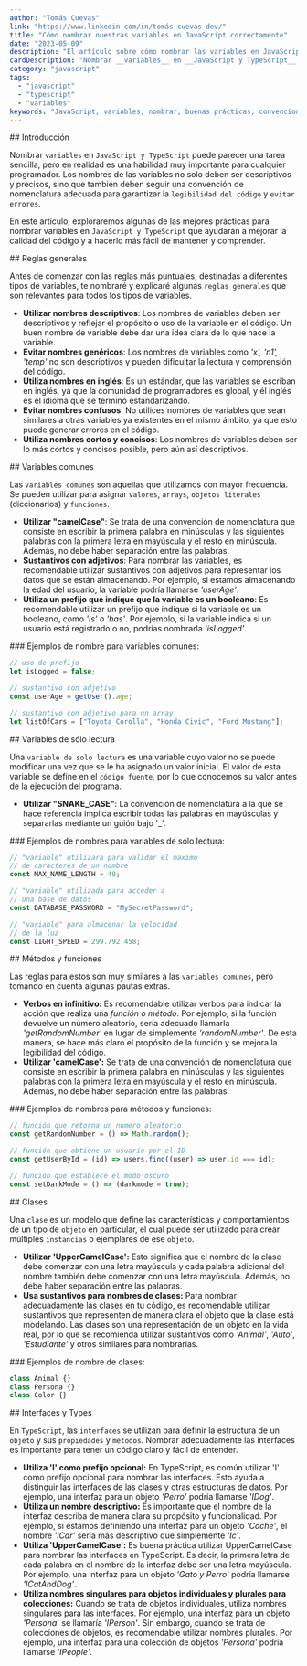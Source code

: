 ```yaml
---
author: "Tomás Cuevas"
link: "https://www.linkedin.com/in/tomás-cuevas-dev/"
title: "Cómo nombrar nuestras variables en JavaScript correctamente"
date: "2023-05-09"
description: "El artículo sobre cómo nombrar las variables en JavaScript es una guía detallada y completa que ofrece las mejores prácticas y reglas para nombrar las variables de manera efectiva y consistente en el lenguaje de programación JavaScript."
cardDescription: "Nombrar __variables__ en __JavaScript y TypeScript__ puede parecer una tarea sencilla, pero en realidad es una habilidad muy importante para cualquier programador. Los nombres de las variables no solo deben ser descriptivos y precisos, sino que también deben seguir una convención de nomenclatura adecuada para garantizar la __legibilidad del código__ y __evitar errores__. En este artículo, exploraremos algunas de las mejores prácticas para nombrar variables en __JavaScript y TypeScript__ que ayudarán a mejorar la calidad del código y a hacerlo más fácil de mantener y comprender."
category: "javascript"
tags:
  - "javascript"
  - "typescript"
  - "variables"
keywords: "JavaScript, variables, nombrar, buenas prácticas, convenciones, camelCase, snake_case, PascalCase, legibilidad, mantenibilidad, claridad, coherencia, significado, longitud, abreviaciones, contexto, palabras clave, nombres reservados, estándares, estilo, código limpio, programación."
---
```


<Section>
## Introducción

Nombrar `variables` en `JavaScript y TypeScript` puede parecer una tarea sencilla, pero en realidad es una habilidad muy importante para cualquier programador. Los nombres de las variables no solo deben ser descriptivos y precisos, sino que también deben seguir una convención de nomenclatura adecuada para garantizar la `legibilidad del código` y `evitar errores`.

En este artículo, exploraremos algunas de las mejores prácticas para nombrar variables en `JavaScript y TypeScript` que ayudarán a mejorar la calidad del código y a hacerlo más fácil de mantener y comprender.

</Section>

<Section>
## Reglas generales

Antes de comenzar con las reglas más puntuales, destinadas a diferentes tipos de variables, te nombraré y explicaré algunas `reglas generales` que son relevantes para todos los tipos de variables.

- **Utilizar nombres descriptivos**: Los nombres de variables deben ser descriptivos y reflejar el propósito o uso de la variable en el código. Un buen nombre de variable debe dar una idea clara de lo que hace la variable.
- **Evitar nombres genéricos**: Los nombres de variables como _'x', 'n1', 'temp'_ no son descriptivos y pueden dificultar la lectura y comprensión del código.
- **Utiliza nombres en inglés**: Es un estándar, que las variables se escriban en inglés, ya que la comunidad de programadores es global, y él inglés es él idioma que se terminó estandarizando.
- **Evitar nombres confusos**: No utilices nombres de variables que sean similares a otras variables ya existentes en el mismo ámbito, ya que esto puede generar errores en el código.
- **Utiliza nombres cortos y concisos**: Los nombres de variables deben ser lo más cortos y concisos posible, pero aún así descriptivos.

</Section>

<Section>
## Variables comunes

Las `variables comunes` son aquellas que utilizamos con mayor frecuencia. Se pueden utilizar para asignar `valores`, `arrays`, `objetos literales` (diccionarios) y `funciones`.

- **Utilizar "camelCase"**: Se trata de una convención de nomenclatura que consiste en escribir la primera palabra en minúsculas y las siguientes palabras con la primera letra en mayúscula y el resto en minúscula. Además, no debe haber separación entre las palabras.
- **Sustantivos con adjetivos**: Para nombrar las variables, es recomendable utilizar sustantivos con adjetivos para representar los datos que se están almacenando. Por ejemplo, si estamos almacenando la edad del usuario, la variable podría llamarse _'userAge'_.
- **Utiliza un prefijo que indique que la variable es un booleano**: Es recomendable utilizar un prefijo que indique si la variable es un booleano, como _'is' o 'has'_. Por ejemplo, si la variable indica si un usuario está registrado o no, podrías nombrarla _'isLogged'_.

</Section>

<Section>
### Ejemplos de nombre para variables comunes:

```js
// uso de prefijo
let isLogged = false;

// sustantivo con adjetivo
const userAge = getUser().age;

// sustantivo con adjetivo para un array
let listOfCars = ["Toyota Corolla", "Honda Civic", "Ford Mustang"];
```

</Section>

<Section>
## Variables de sólo lectura

Una `variable de solo lectura` es una variable cuyo valor no se puede modificar una vez que se le ha asignado un valor inicial. El valor de esta variable se define en el `código fuente`, por lo que conocemos su valor antes de la ejecución del programa.

- **Utilizar "SNAKE_CASE"**: La convención de nomenclatura a la que se hace referencia implica escribir todas las palabras en mayúsculas y separarlas mediante un guión bajo '\_'.

</Section>

<Section>
### Ejemplos de nombres para variables de sólo lectura:

```js
// "variable" utilizara para validar el maximo
// de caracteres de un nombre
const MAX_NAME_LENGTH = 40;

// "variable" utilizada para acceder a
// una base de datos
const DATABASE_PASSWORD = "MySecretPassword";

// "variable" para almacenar la velocidad
// de la luz
const LIGHT_SPEED = 299.792.458;
```

</Section>

<Section>
## Métodos y funciones

Las reglas para estos son muy similares a las `variables comunes`, pero tomando en cuenta algunas pautas extras.

- **Verbos en infinitivo:** Es recomendable utilizar verbos para indicar la acción que realiza una _función o método_. Por ejemplo, si la función devuelve un número aleatorio, sería adecuado llamarla _'getRandomNumber'_ en lugar de simplemente _'randomNumber'_. De esta manera, se hace más claro el propósito de la función y se mejora la legibilidad del código.
- **Utilizar 'camelCase':** Se trata de una convención de nomenclatura que consiste en escribir la primera palabra en minúsculas y las siguientes palabras con la primera letra en mayúscula y el resto en minúscula. Además, no debe haber separación entre las palabras.

</Section>

<Section>
### Ejemplos de nombres para métodos y funciones:

```js
// función que retorna un numero aleatorio
const getRandomNumber = () => Math.random();

// función que obtiene un usuario por el ID
const getUserById = (id) => users.find((user) => user.id === id);

// función que establece el modo oscuro
const setDarkMode = () => (darkmode = true);
```

</Section>

<Section>
## Clases

Una `clase` es un modelo que define las características y comportamientos de un tipo de `objeto` en particular, el cual puede ser utilizado para crear múltiples `instancias` o ejemplares de ese `objeto`.

- **Utilizar 'UpperCamelCase':** Esto significa que el nombre de la clase debe comenzar con una letra mayúscula y cada palabra adicional del nombre también debe comenzar con una letra mayúscula. Además, no debe haber separación entre las palabras.
- **Usa sustantivos para nombres de clases:** Para nombrar adecuadamente las clases en tu código, es recomendable utilizar sustantivos que representen de manera clara el objeto que la clase está modelando. Las clases son una representación de un objeto en la vida real, por lo que se recomienda utilizar sustantivos como _'Animal'_, _'Auto'_, _'Estudiante'_ y otros similares para nombrarlas.

</Section>

<Section>
### Ejemplos de nombre de clases:

```js
class Animal {}
class Persona {}
class Color {}
```

</Section>

<Section>
## Interfaces y Types

En `TypeScript`, las `interfaces` se utilizan para definir la estructura de un `objeto` y sus `propiedades` y `métodos`. Nombrar adecuadamente las interfaces es importante para tener un código claro y fácil de entender.

- **Utiliza 'I' como prefijo opcional:** En TypeScript, es común utilizar 'I' como prefijo opcional para nombrar las interfaces. Esto ayuda a distinguir las interfaces de las clases y otras estructuras de datos. Por ejemplo, una interfaz para un objeto _'Perro'_ podría llamarse _'IDog'_.
- **Utiliza un nombre descriptivo:** Es importante que el nombre de la interfaz describa de manera clara su propósito y funcionalidad. Por ejemplo, si estamos definiendo una interfaz para un objeto _'Coche'_, el nombre _'ICar'_ sería más descriptivo que simplemente _'Ic'_.
- **Utiliza 'UpperCamelCase':** Es buena práctica utilizar UpperCamelCase para nombrar las interfaces en TypeScript. Es decir, la primera letra de cada palabra en el nombre de la interfaz debe ser una letra mayúscula. Por ejemplo, una interfaz para un objeto _'Gato y Perro'_ podría llamarse _'ICatAndDog'_.
- **Utiliza nombres singulares para objetos individuales y plurales para colecciones:** Cuando se trata de objetos individuales, utiliza nombres singulares para las interfaces. Por ejemplo, una interfaz para un objeto _'Persona_' se llamaría _'IPerson'_. Sin embargo, cuando se trata de colecciones de objetos, es recomendable utilizar nombres plurales. Por ejemplo, una interfaz para una colección de objetos _'Persona'_ podría llamarse _'IPeople'_.

</Section>
